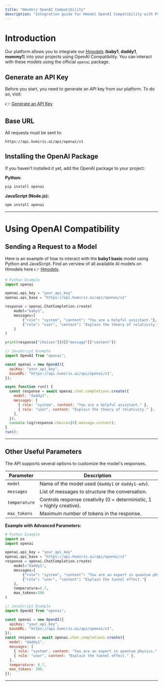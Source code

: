 ```yaml
---
title: "Hmodels OpenAI Compatibility"
description: "Integration guide for Hmodel OpenAI Compatibility with Python and JavaScript."
---
```


# Introduction

Our platform allows you to integrate our [Hmodels](https://docs.humiris.ai/Hmodels) (**baby1**, **daddy1**, **mommy1**) into your projects using OpenAI Compatibility. You can interact with these models using the official `openai` package.

## Generate an API Key

Before you start, you need to generate an API key from our platform. To do so, visit:

👉 [Generate an API Key](https://console.humiris.ai/api-keys)

## Base URL

All requests must be sent to:

```
https://api.humiris.ai/api/openai/v1
```

## Installing the OpenAI Package

If you haven't installed it yet, add the OpenAI package to your project:

**Python:**

```bash
pip install openai
```

**JavaScript (Node.js):**

```bash
npm install openai
```

---

# Using OpenAI Compatibility

## Sending a Request to a Model

Here is an example of how to interact with the **baby1 basic** model using Python and JavaScript.
Find an verview of all available AI models on Hmodels here 👉 [Hmodels](https://docs.humiris.ai/Hmodels).

```python
# Python Example
import openai

openai.api_key = "your_api_key"
openai.api_base = "https://api.humiris.ai/api/openai/v1"

response = openai.ChatCompletion.create(
    model="baby1",
    messages=[
        {"role": "system", "content": "You are a helpful assistant."},
        {"role": "user", "content": "Explain the theory of relativity."}
    ]
)

print(response["choices"][0]["message"]["content"])
```

```javascript
// JavaScript Example
import OpenAI from "openai";

const openai = new OpenAI({
  apiKey: "your_api_key",
  baseURL: "https://api.humiris.ai/api/openai/v1",
});

async function run() {
  const response = await openai.chat.completions.create({
    model: "daddy1",
    messages: [
      { role: "system", content: "You are a helpful assistant." },
      { role: "user", content: "Explain the theory of relativity." },
    ],
  });
  console.log(response.choices[0].message.content);
}
run();
```

---

## Other Useful Parameters

The API supports several options to customize the model's responses.

| Parameter     | Description                                                            |
| ------------- | ---------------------------------------------------------------------- |
| `model`       | Name of the model used (`daddy1` or `daddy1-adv`).                     |
| `messages`    | List of messages to structure the conversation.                        |
| `temperature` | Controls response creativity (0 = deterministic, 1 = highly creative). |
| `max_tokens`  | Maximum number of tokens in the response.                              |

**Example with Advanced Parameters:**

```python
# Python Example
import os
import openai

openai.api_key = "your_api_key"
openai.api_base = "https://api.humiris.ai/api/openai/v1"
response = openai.ChatCompletion.create(
    model="daddy1",
    messages=[
        {"role": "system", "content": "You are an expert in quantum physics."},
        {"role": "user", "content": "Explain the tunnel effect."}
    ],
    temperature=0.7,
    max_tokens=200
)
```

```javascript
// JavaScript Example
import OpenAI from "openai";

const openai = new OpenAI({
  apiKey: "your_api_key",
  baseURL: "https://api.humiris.ai/api/openai/v1",
});
const response = await openai.chat.completions.create({
  model: "daddy1",
  messages: [
    { role: "system", content: "You are an expert in quantum physics." },
    { role: "user", content: "Explain the tunnel effect." },
  ],
  temperature: 0.7,
  max_tokens: 200,
});
```

---